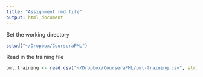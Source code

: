```yaml
---
title: "Assignment rmd file"
output: html_document
---
```


Set the working directory

```r
setwd("~/Dropbox/CourseraPML")

```

Read in the training file

```r
pml.training <- read.csv("~/Dropbox/CourseraPML/pml-training.csv", stringsAsFactors=FALSE)


```

